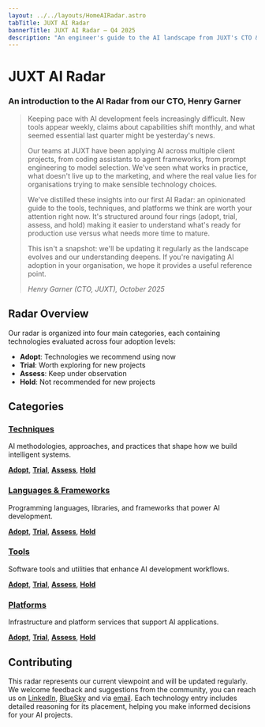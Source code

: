 ```yaml
---
layout: ../../layouts/HomeAIRadar.astro
tabTitle: JUXT AI Radar
bannerTitle: JUXT AI Radar – Q4 2025
description: "An engineer's guide to the AI landscape from JUXT's CTO & AI Chapter members"
---
```


# JUXT AI Radar

### An introduction to the AI Radar from our CTO, Henry Garner

> Keeping pace with AI development feels increasingly difficult. New tools appear weekly, claims about capabilities shift monthly, and what seemed essential last quarter might be yesterday's news.
>
> Our teams at JUXT have been applying AI across multiple client projects, from coding assistants to agent frameworks, from prompt engineering to model selection. We've seen what works in practice, what doesn't live up to the marketing, and where the real value lies for organisations trying to make sensible technology choices.
>
> We've distilled these insights into our first AI Radar: an opinionated guide to the tools, techniques, and platforms we think are worth your attention right now. It's structured around four rings (adopt, trial, assess, and hold) making it easier to understand what's ready for production use versus what needs more time to mature.
>
> This isn't a snapshot: we'll be updating it regularly as the landscape evolves and our understanding deepens. If you're navigating AI adoption in your organisation, we hope it provides a useful reference point.
>
> _Henry Garner (CTO, JUXT), October 2025_

## Radar Overview

Our radar is organized into four main categories, each containing technologies evaluated across four adoption levels:

- **Adopt**: Technologies we recommend using now
- **Trial**: Worth exploring for new projects
- **Assess**: Keep under observation
- **Hold**: Not recommended for new projects

## Categories

### [Techniques](/ai-radar/techniques/)

AI methodologies, approaches, and practices that shape how we build intelligent systems.

**[Adopt](/ai-radar/techniques#adopt)**, **[Trial](/ai-radar/techniques#trial)**, **[Assess](/ai-radar/techniques#assess)**, **[Hold](/ai-radar/techniques#hold)**

### [Languages & Frameworks](/ai-radar/languages-frameworks/)

Programming languages, libraries, and frameworks that power AI development.

**[Adopt](/ai-radar/languages-frameworks#adopt)**, **[Trial](/ai-radar/languages-frameworks#trial)**, **[Assess](/ai-radar/languages-frameworks#assess)**, **[Hold](/ai-radar/languages-frameworks#hold)**

### [Tools](/ai-radar/tools/)

Software tools and utilities that enhance AI development workflows.

**[Adopt](/ai-radar/tools#adopt)**, **[Trial](/ai-radar/tools#trial)**, **[Assess](/ai-radar/tools#assess)**, **[Hold](/ai-radar/tools#hold)**

### [Platforms](/ai-radar/platforms/)

Infrastructure and platform services that support AI applications.

**[Adopt](/ai-radar/platforms#adopt)**, **[Trial](/ai-radar/platforms#trial)**, **[Assess](/ai-radar/platforms#assess)**, **[Hold](/ai-radar/platforms#hold)**

## Contributing

This radar represents our current viewpoint and will be updated regularly. We welcome feedback and suggestions from the community, you can reach us on [LinkedIn](https://www.linkedin.com/company/juxt-juxt-pro-/posts/?), [BlueSky](https://bsky.app/profile/juxt.pro) and via [email](mailto:info@juxt.pro). Each technology entry includes detailed reasoning for its placement, helping you make informed decisions for your AI projects.
